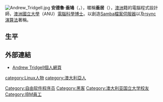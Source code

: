 [[File:Andrew_Tridgell.jpg|thumb]]
'''安德魯·垂鳩'''（{{lang-en|Andrew Tridgell}}，{{bd|1967年|2月28日|||catIdx=Tridgell, Andrew}}），暱稱'''垂居'''（{{lang|en|Tridge}}），[[澳洲|澳洲]]籍的電腦程式設計師，[[澳洲國立大學|澳洲國立大學]]（ANU）[[電腦科學|電腦科學]][[博士|博士]]。以創造[[Samba|Samba]][[檔案伺服器|檔案伺服器]]以及[[rsync|rsync]][[演算法|演算法]]著稱。
==生平==
==外部連結==
* [http://www.samba.org/~tridge/ Andrew Tridgell個人網頁] {{Wayback|url=http://www.samba.org/~tridge/ |date=20210126103148 }}
{{DEFAULTSORT:Tridgell, Andrew}}
[[Category:自由软件程序员|Category:自由软件程序员]]
[[category:Linux人物|category:Linux人物]]
[[Category:黑客|Category:黑客]]
[[category:澳大利亞人|category:澳大利亞人]]
[[Category:澳大利亚国立大学校友|Category:澳大利亚国立大学校友]]
[[Category:IBM員工|Category:IBM員工]]